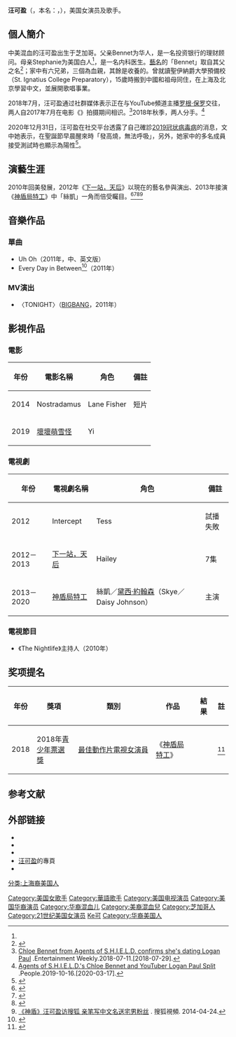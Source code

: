 {{redirect2|Chloe Wang|英文同名的台灣女藝人|王樂妍}}
{{noteTA
|G1=TV
|G2=Show
}}
{{藝人
| 姓名 = 
| 類型 = 女藝人
| 圖片 = Chloe_Bennet_by_Gage_Skidmore_2.jpg
| 圖片尺寸 = 
| 圖片簡介 = 出席2018年WonderCon
| 本名 = Chloe Wang
| 外文名 = Chloe Wang<ref>{{Cite web |url=http://www.teennick.com/shows/the-nightlife/cast/ |title=The Nightlife Cast |access-date=2014-06-04 |archive-date=2018-03-01 |archive-url=https://web.archive.org/web/20180301225024/http://www.teennick.com/shows/the-nightlife/cast/ |dead-url=no }}</ref>→Chloe Bennet<ref name="worldjournal4844790">{{cite news|url=http://www.worldjournal.com/4844790/article-%E6%94%B9%E6%8E%89%E4%B8%AD%E5%9C%8B%E5%A7%93%E8%8F%AF%E8%A3%94%E5%A5%B3%E6%98%9F%E7%AB%84%E7%B4%85/|title=改掉中國姓…華裔女星竄紅|author=宋凌蘭|date=2017年2月22日|work=世界新聞網|publisher=[[北美世界日報|北美世界日報]]|access-date=2017-02-23|archive-url=https://web.archive.org/web/20170223212143/http://www.worldjournal.com/4844790/article-%E6%94%B9%E6%8E%89%E4%B8%AD%E5%9C%8B%E5%A7%93%E8%8F%AF%E8%A3%94%E5%A5%B3%E6%98%9F%E7%AB%84%E7%B4%85/|archive-date=2017-02-23|dead-url=yes}}</ref>
| 外文 = en
| 羅馬拼音 = 
| 英文名 = 
| 暱稱 = 
| 其他藝名 = 汪可盈（中文名）
| 國籍 = {{US}}
| 民族 = 中美混血
| 籍貫 = 
| 出生日期 = {{Birth date and age|1992|4|18}}<ref name="Birth Year">{{cite web|url=https://twitter.com/ChloeBennet4/status/334757326064087042|title=Just for the record I just turned 21 in April!  I'm not 22!|last=Bennet|first=Chloe|publisher=Twitter|date=May 15, 2013|accessdate=August 7, 2013|archive-date=2014-08-26|archive-url=https://web.archive.org/web/20140826133424/https://twitter.com/ChloeBennet4/status/334757326064087042|dead-url=no}}</ref>
| 出生地點 = {{US}}[[伊利诺伊州|伊利诺伊州]][[芝加哥|芝加哥]]
| 逝世日期 = 
| 逝世地點 = 
| 職業 = [[演员|演员]]、[[歌手|歌手]]
| 語言 = [[英文|英文]]、[[中文|中文]]
| 三圍 = 
| 教育程度 = 
| 宗教信仰 = 
| 配偶 = 
| 兒女 = 
| 父母 = 
| 音樂類型 = 
| 演奏樂器 = 
| 出道地點 = 
| 出道作 = 
| 出道日期 = 
| 代表作 = [[神盾局特工|神盾局特工]]
| 活躍年代 = 2009年 -
| 唱片公司 = 
| 經紀公司 = 创新艺人经纪公司（CAA）<ref name="profile">[http://articles.chicagotribune.com/2013-12-09/entertainment/chi-chloe-bennet-profile-20131209_1_chloe-bennet-grant-ward-agent-phil-Coulson Chloe Bennet brings humor and heart to 'Agents of S.H.I.E.L.D.'] {{Wayback|url=http://articles.chicagotribune.com/2013-12-09/entertainment/chi-chloe-bennet-profile-20131209_1_chloe-bennet-grant-ward-agent-phil-Coulson |date=20150707061137 }}. [[Chicago_Tribune|Chicago Tribune]]. December 09, 2013.</ref>
| 個人工作室 = 
| 網站 = 
| 相關團體 = 
| 獎項 = 
| IMDb = 
| 現任成員 = 
| 過往成員 = 
| 音樂專輯 = 
| 電影 = 
| 主持節目 = 
| 電視劇 = 
| 廣播劇 = 
| 舞台劇 = 
| 書籍 = 
}}

'''汪可盈'''（{{lang-en|Chloe Bennet}}，本名：{{lang|en|Chloe Wang}}，{{bd|1992年|4月18日||}}），美国女演员及歌手。

== 個人簡介 ==
中美混血的汪可盈出生于芝加哥。父亲Bennet为华人，是一名投资银行的理财顾问。母亲Stephanie为美国白人<ref name="worldjournal4844790"/>，是一名内科医生。[[藝名|藝名]]的「Bennet」取自其父之名<ref name=tts>{{cite news|last=Wong|first=Tony|title=Actress Chloe Bennet says changing her name changed her luck|url=http://www.thestar.com/entertainment/television/2014/05/11/actress_chloe_bennet_says_changing_her_name_changed_her_luck.html|accessdate=12 May 2014|newspaper=[[The_Toronto_Star|The Toronto Star]]|date=11 May 2014|archive-date=2014-10-22|archive-url=https://web.archive.org/web/20141022031153/http://www.thestar.com/entertainment/television/2014/05/11/actress_chloe_bennet_says_changing_her_name_changed_her_luck.html|dead-url=no}}</ref>；家中有六兄弟，三個為血親，其餘是收養的。曾就讀聖伊納爵大學預備校（St. Ignatius College Preparatory），15歲時搬到中國和祖母同住，在上海及北京學習中文，並展開歌唱事業。

2018年7月，汪可盈通过社群媒体表示正在与YouTube頻道主播[[罗根·保罗|罗根·保罗]]交往，两人自2017年7月在电影《{{le|Valley Girl (2020 film)|Valley Girl (2020 film)|Valley Girl}}》拍摄期间相识。<ref>[http://ew.com/news/2018/07/11/chloe-bennet-dating-logan-paul/ Chloe Bennet from Agents of S.H.I.E.L.D. confirms she's dating Logan Paul] {{Wayback|url=http://ew.com/news/2018/07/11/chloe-bennet-dating-logan-paul/ |date=20210301015404 }}.Entertainment Weekly.2018-07-11.[2018-07-29].</ref>2018年秋季，两人分手。<ref>[https://people.com/tv/chloe-bennet-and-logan-paul-split/ Agents of S.H.I.E.L.D.'s Chloe Bennet and YouTuber Logan Paul Split] {{Wayback|url=https://people.com/tv/chloe-bennet-and-logan-paul-split/ |date=20181017010129 }}.People.2019-10-16.[2020-03-17].</ref>

2020年12月31日，汪可盈在社交平台透露了自己確診[[2019冠状病毒病|2019冠状病毒病]]的消息，文中她表示，在聖誕節早晨醒來時「發高燒，無法呼吸」，另外，她家中的多名成員接受測試時也顯示為陽性<ref>{{cite news |title=《神盾局特工》混血女星汪可盈確診新冠肺炎 除夕夜稱：無法呼吸 |url=https://www.hk01.com/%E5%8D%B3%E6%99%82%E5%A8%9B%E6%A8%82/569209/%E7%A5%9E%E7%9B%BE%E5%B1%80%E7%89%B9%E5%B7%A5-%E6%B7%B7%E8%A1%80%E5%A5%B3%E6%98%9F%E6%B1%AA%E5%8F%AF%E7%9B%88%E7%A2%BA%E8%A8%BA%E6%96%B0%E5%86%A0%E8%82%BA%E7%82%8E-%E9%99%A4%E5%A4%95%E5%A4%9C%E7%A8%B1-%E7%84%A1%E6%B3%95%E5%91%BC%E5%90%B8 |accessdate=2021-01-02 |work=香港01 |date=2021-01-02 |language=zh-HK}}</ref>。

== 演藝生涯 ==
2010年回美發展，2012年《[[下一站，天后|下一站，天后]]》以現在的藝名參與演出{{r|tts}}、2013年接演《[[神盾局特工|神盾局特工]]》中「絲凱」一角而倍受矚目。{{r|profile}}<ref name=Hiltbrand>{{cite news |last=Hiltbrand |first=David |date=November 12, 2013 |title=Chloe Bennet out to impress the guys |url=http://www.philly.com/philly/columnists/david_hiltbrand/20131112_Chloe_Bennet_out_to_impress_the_guys.html |newspaper=philly.com |accessdate=May 12, 2014 |archive-date=2014-12-18 |archive-url=https://web.archive.org/web/20141218191115/http://www.philly.com/philly/columnists/david_hiltbrand/20131112_Chloe_Bennet_out_to_impress_the_guys.html |dead-url=no }}</ref><ref>{{cite web |url=http://www.alivenotdead.com/chloewang/details.html |title=Chloe Wang |website=alivenotdead.com |accessdate=May 12, 2014 |archive-date=2021-01-27 |archive-url=https://web.archive.org/web/20210127192441/http://www.alivenotdead.com/chloewang/details.html |dead-url=yes }}</ref><ref>{{cite news|url=http://udn.com/NEWS/ENTERTAINMENT/ENT7/8293196.shtml|title=汪可盈扮「特工」 說得多打得少|author=馬雲|location=好萊塢|publisher=[[北美世界日報|北美世界日報]]|date=2013-11-15|archivedate=2015-05-08|archiveurl=https://web.archive.org/web/20150508110410/http://udn.com/NEWS/ENTERTAINMENT/ENT7/8293196.shtml|accessdate=2014-06-04|dead-url=no}}</ref><ref>[http://tv.sohu.com/20140424/n398762825.shtml 《神盾》汪可盈访搜狐 亲笔写中文名送宅男粉丝] {{Wayback|url=http://tv.sohu.com/20140424/n398762825.shtml |date=20170223212451 }}. 搜狐視頻. 2014-04-24.</ref>

== 音樂作品 ==
=== 單曲 ===
* Uh Oh（2011年，中、英文版）
* Every Day in Between<ref>{{Cite web |url=https://itunes.apple.com/us/album/every-day-in-between-single/id428333785 |title=iTunes - Every Day in Between - Single by Chloé Wang |accessdate=2014-12-14 |archive-date=2017-02-27 |archive-url=https://web.archive.org/web/20170227190810/https://itunes.apple.com/us/album/every-day-in-between-single/id428333785 |dead-url=no }}</ref>（2011年）

=== MV演出 ===
*〈TONIGHT〉（[[BIGBANG|BIGBANG]]，2011年）

== 影視作品 ==
=== 電影 ===
{| class="wikitable"
! 年份
! 電影名稱
! 角色
! class="unsortable" | 備註
|-
| 2014
| Nostradamus
| Lane Fisher
| 短片
|-
| 2019
| [[壞壞萌雪怪|壞壞萌雪怪]]
| Yi
| 
|}

=== 電視劇 ===
{| class="wikitable"
! 年份
! 電視劇名稱
! 角色
! class="unsortable" | 備註
|-
| 2012
| Intercept
| Tess
| 試播失敗
|-
| 2012－2013
| [[下一站，天后|下一站，天后]]
| Hailey
| 7集
|-
| 2013－2020
| [[神盾局特工|神盾局特工]]
| 絲凱／[[黛西·約翰森|黛西·約翰森]]（Skye／Daisy Johnson）
| 主演
|}

=== 電視節目 ===
*《The Nightlife》主持人（2010年）


== 奖项提名 ==
{| class="wikitable" style="width:70%; font-size:small; text-align:center;"
|-
! width=10% | 年份
! width=20% | 獎項
! width=40% | 類別
! width=20% | 作品
! width=5%  | 結果
! width=5%  | 註
|-
| rowspan=1|2018
| 2018年[[青少年票選獎|青少年票選獎]]
| [[青少年選擇獎最佳電視動作女演員|最佳動作片電視女演員]]
| 《[[神盾局特工|神盾局特工]]》
| {{nom}}
| <ref>{{cite web|url=https://people.com/awards/teen-choice-awards-2018-see-the-full-list-of-winners/|title=Riverdale Dominates Teen Choice Awards 2018: See the Full List of Winners|last=Heldman|first=Breanne|work=[[People_(magazine)|People]]|date=August 12, 2018|accessdate=August 27, 2018|archive-date=2018-08-27|archive-url=https://web.archive.org/web/20180827205922/https://people.com/awards/teen-choice-awards-2018-see-the-full-list-of-winners/|dead-url=no}}</ref>
|}

== 参考文献 ==
{{Reflist|2}}

== 外部链接 ==
{{Commonscat|Chloe Bennet}}
* {{Twitter}}
* {{Instagram|chloebennet}}
* {{Facebook|ChloeBennet}}<!--由WhoSay帳號管理設定-->
* [https://web.archive.org/web/20140812122018/http://www.whosay.com/chloebennet 汪可盈]的{{tsl|en|WhoSay|WhoSay}}專頁
* {{IMDb name|4032297}}

{{DEFAULTSORT:W汪}}
[[Category:美国女歌手|Category:美国女歌手]]
[[Category:華語歌手|Category:華語歌手]]
[[Category:美国电视演员|Category:美国电视演员]]
[[Category:美国华裔演员|Category:美国华裔演员]]
[[Category:华裔混血儿|Category:华裔混血儿]]
[[Category:美裔混血兒|Category:美裔混血兒]]
[[Category:芝加哥人|Category:芝加哥人]]
[[Category:21世纪美国女演员|Category:21世纪美国女演员]]
[[Category:汪姓|Ke可]]
[[分类:上海裔美国人|分类:上海裔美国人]]
[[Category:华裔美国人|Category:华裔美国人]]